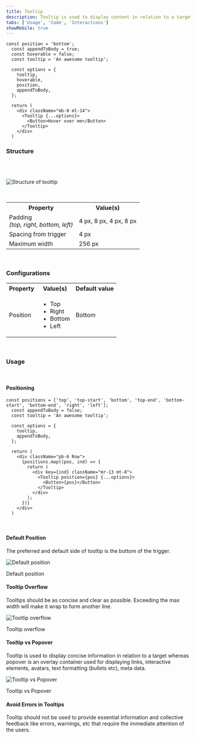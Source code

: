 ```yaml
---
title: Tooltip
description: Tooltip is used to display content in relation to a target when that target is hovered.
tabs: ['Usage', 'Code', 'Interactions']
showMobile: true
---
```



```tsx
const position = 'bottom';
  const appendToBody = true;
  const hoverable = false;
  const tooltip = 'An awesome tooltip';

  const options = {
    tooltip,
    hoverable,
    position,
    appendToBody,
  };

  return (
    <div className="mb-8 ml-14">
      <Tooltip {...options}>
        <Button>Hover over me</Button>
      </Tooltip>
    </div>
  )
```


### Structure

<br />
<br />

![Structure of tooltip](./images/tooltip-structure.png)

<br />

<table style={{width: "100%"}}>
  <tbody>
    <tr>
      <th style={{width:"50%",  textAlign: "left"}}>Property</th>
      <th style={{width:"50%",  textAlign: "left"}}>Value(s)</th>
    </tr>
    <tr style={{verticalAlign: "top"}}>
      <td>
        Padding
        <br />
        <em>(top, right, bottom, left)</em>
      </td>
      <td>4 px, 8 px, 4 px, 8 px</td>
    </tr>
    <tr style={{verticalAlign: "top"}}>
      <td>Spacing from trigger</td>
      <td>4 px</td>
    </tr>
    <tr style={{verticalAlign: "top"}}>
      <td>Maximum width</td>
      <td>256 px</td>
    </tr>
  </tbody>
</table>
<br />

### Configurations

<table style={{width: "100%"}}>
  <tbody>
    <tr>
      <th style={{width:"33%", textAlign: "left"}}>Property</th>
      <th style={{width:"33%", textAlign: "left"}}>Value(s)</th>
      <th style={{width:"33%", textAlign: "left"}}>Default value</th>
    </tr>
    <tr style={{verticalAlign: "top"}}>
      <td>Position</td>
      <td>
        <ul>
          <li>Top</li>
          <li>Right</li>
          <li>Bottom</li>
          <li>Left</li>
        </ul>
      </td>
      <td>Bottom</td>
    </tr>
  </tbody>
</table>
<br />

### Usage

<br />

#### Positioning


```tsx
const positions = ['top', 'top-start', 'bottom', 'top-end', 'bottom-start', 'bottom-end', 'right', 'left'];
  const appendToBody = false;
  const tooltip = 'An awesome tooltip';

  const options = {
    tooltip,
    appendToBody,
  };

  return (
    <div className="pb-6 Row">
      {positions.map((pos, ind) => {
        return (
          <div key={ind} className="mr-13 mt-8">
            <Tooltip position={pos} {...options}>
              <Button>{pos}</Button>
            </Tooltip>
          </div>
        );
      })}
    </div>
  )
```

<br />

#### Default Position

The preferred and default side of tooltip is the bottom of the trigger.

![Default position](./images/Tooltip-1.png)

<Caption> Default position </Caption>
<br />

#### Tooltip Overflow

Tooltips should be as concise and clear as possible. Exceeding the max width will make it wrap to form another line.

![Tooltip overflow](./images/tooltip-overflow.png)

<Caption>Tooltip overflow</Caption>
<br />

#### Tooltip vs Popover

Tooltip is used to display concise information in relation to a target whereas popover is an overlay container used for displaying links, interactive elements, avatars, text formatting (bullets etc), meta data.

![Tooltip vs Popover](./images/tooltip-vs-popover.png)

<Caption>Tooltip vs Popover</Caption>
<br />

#### Avoid Errors in Tooltips

Tooltip should not be used to provide essential information and collective feedback like errors, warnings, etc that require the immediate attention of the users.

<br />
<br />
